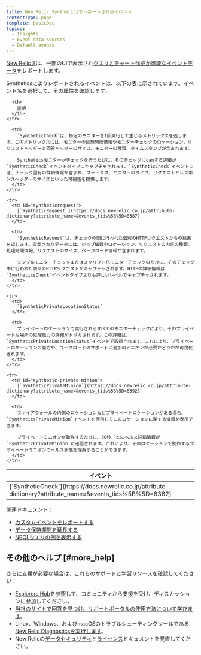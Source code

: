 ```yaml
---
title: New Relic Syntheticsでレポートされるイベント
contentType: page
template: basicDoc
topics:
  - Insights
  - Event data sources
  - Default events
---
```


[New Relic S](/docs/synthetics/new-relic-synthetics/getting-started/introduction-new-relic-synthetics)は、一部のUIで表示され[クエリとチャート作成が可能な](https://docs.newrelic.co.jp/docs/using-new-relic/data/understand-data/new-relic-data-types#event-data)[イベントデータ](https://docs.newrelic.co.jp/docs/using-new-relic/data/understand-data/query-new-relic-data)をレポートします。

Syntheticsによりレポートされるイベントは、以下の表に示されています。イベント名を選択して、その属性を確認します。

<Table>
  <thead>
    <tr>
      <th style={{ width: "300px" }}>
        イベント
      </th>

      <th>
        説明
      </th>
    </tr>
  </thead>

  <tbody>
    <tr>
      <td id="syntheticcheck-error">
        [`SyntheticCheck`](https://docs.newrelic.co.jp/attribute-dictionary?attribute_name=&events_tids%5B%5D=8382)
      </td>

      <td>
        `SyntheticCheck`は、特定のモニターを1回実行して生じるメトリックスを返します。このメトリックスには、モニターの処理時間情報やモニターチェックのロケーション、リクエストヘッダーと回答ヘッダーのサイズ、モニターの種類、タイムスタンプが含まれます。

        Syntheticsモニターがチェックを行うたびに、そのチェックにcanする詳細が`SyntheticCheck`イベントタイプにキャプチャされます。`SyntheticCheck`イベントには、チェック固有の詳細情報が含まれ、ステータス、モニターのタイプ、リクエストとレスポンスヘッダーのサイズといった可視性を提供します。
      </td>
    </tr>

    <tr>
      <td id="syntheticrequest">
        [`SyntheticRequest`](https://docs.newrelic.co.jp/attribute-dictionary?attribute_name=&events_tids%5B%5D=8387)
      </td>

      <td>
        `SyntheticRequest`は、チェックの間に行われた個別のHTTPリクエストからの結果を返します。収集されたデータには、ジョブ情報やロケーション、リクエストの内容の種類、処理時間情報、リクエストのサイズ、ページロード情報が含まれます。

        シンプルモニターチェックまたはスクリプト化モニターチェックのたびに、そのチェック中に行われた個々のHTTPリクエストがキャプチャされます。HTTPの詳細情報は、`SyntheticsCheck`イベントタイプよりも詳しいレベルでキャプチャされます。
      </td>
    </tr>

    <tr>
      <td>
        `SyntheticPrivateLocationStatus`
      </td>

      <td>
        プライベートロケーションで実行されるすべてのモニターチェックにより、そのプライベートな場所の処理能力の詳細がトリガされます。この詳細は、`SyntheticPrivateLocationStatus`イベントで取得されます。これにより、プライベートロケーションの能力や、ワークロードのサポートに追加のミニオンが必要かどうかが可視化されます。
      </td>
    </tr>

    <tr>
      <td id="synthetic-private-minion">
        [`SyntheticPrivateMinion`](https://docs.newrelic.co.jp/attribute-dictionary?attribute_name=&events_tids%5B%5D=8392)
      </td>

      <td>
        ファイアウォールの内側のロケーションなどプライベートロケーションがある場合、`SyntheticsPrivateMinion`イベントを使用してこのロケーションに関する情報を表示できます。

        プライベートミニオンが動作するたびに、30秒ごとにヘルス詳細情報が`SyntheticPrivateMinion`に送信されます。これにより、そのロケーションで動作するプライベートミニオンのヘルス状態を理解することができます。
      </td>
    </tr>
  </tbody>
</Table>

関連ドキュメント：

* [カスタムイベントをレポートする](https://docs.newrelic.co.jp/docs/insights/insights-data-sources/custom-data/report-custom-event-data)
* [データ保持期間を延長する](https://docs.newrelic.co.jp/docs/insights/use-insights-ui/manage-account-data/extend-event-data-retention)
* [NRQLクエリの例を表示する](https://docs.newrelic.co.jp/docs/query-data/nrql-new-relic-query-language/nrql-query-tutorials)

## その他のヘルプ [#more_help]

さらに支援が必要な場合は、これらのサポートと学習リソースを確認してください：

* [Explorers Hub](https://discuss.newrelic.com/)を参照して、コミュニティから支援を受け、ディスカッションに参加してください。
* [当社のサイトで回答を見つけ、サポートポータルの使用方法について学びます](/docs/using-new-relic/welcome-new-relic/get-started/find-help-use-support-portal)。
* Linux、Windows、およびmacOSのトラブルシューティングツールである[New Relic Diagnosticsを実行します](/docs/using-new-relic/cross-product-functions/troubleshooting/new-relic-diagnostics)。
* New Relicの[データセキュリティ](/docs/security)と[ライセンス](/docs/licenses)ドキュメントを見直してください。
